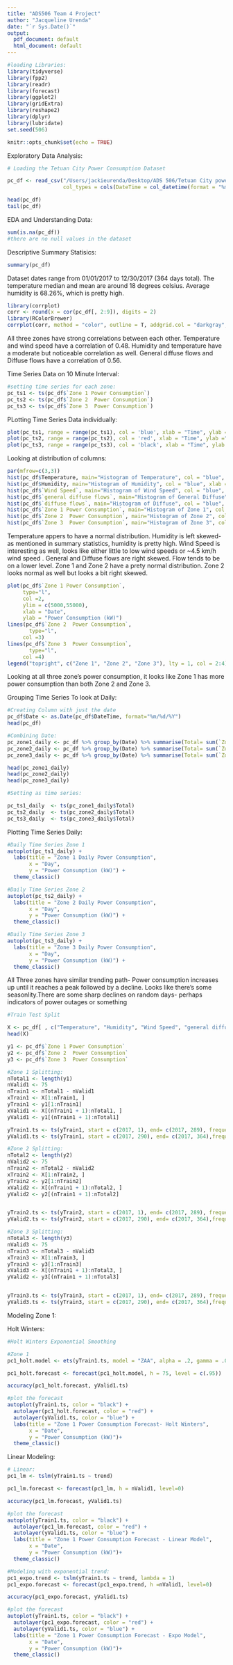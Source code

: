 ```yaml
---
title: "ADS506 Team 4 Project"
author: "Jacqueline Urenda"
date: "`r Sys.Date()`"
output:
  pdf_document: default
  html_document: default
---
```


```r
#loading Libraries:
library(tidyverse)
library(fpp2)
library(readr)
library(forecast)
library(ggplot2)
library(gridExtra)
library(reshape2)
library(dplyr)
library(lubridate)
set.seed(506)
```

```r
knitr::opts_chunk$set(echo = TRUE)
```
Exploratory Data Analysis: 

```r
# Loading the Tetuan City Power Consumption Dataset

pc_df <- read_csv("/Users/jackieurenda/Desktop/ADS 506/Tetuan City power consumption.csv", 
                  col_types = cols(DateTime = col_datetime(format = "%m/%d/%Y %H:%M")))

head(pc_df)
tail(pc_df)
```

EDA and Understanding Data:
```r
sum(is.na(pc_df))
#there are no null values in the dataset
```
Descriptive Summary Statisics:
```r

summary(pc_df)

```
Dataset dates range from 01/01/2017 to 12/30/2017 (364 days total). The temperature median and mean are around 18 degrees celsius. Average humidity is 68.26%, which is pretty high. 



```r
library(corrplot)
corr <- round(x = cor(pc_df[, 2:9]), digits = 2)
library(RColorBrewer)
corrplot(corr, method = "color", outline = T, addgrid.col = "darkgray", order="hclust", addrect = 4, rect.col = "black", rect.lwd = 5,cl.pos = "b", tl.col = "indianred4", tl.cex = .75, cl.cex = .75, addCoef.col = "white", number.digits = 2, number.cex = 0.5, col = colorRampPalette(c("darkred","white","midnightblue"))(100))
```
All three zones have strong correlations between each other. Temperature and wind speed have a correlation of 0.48. Humidity and temperature have a moderate but noticeable correlation as well. General diffuse flows and Diffuse flows have a correlation of 0.56.

Time Series Data on 10 Minute Interval: 
```r
#setting time series for each zone:
pc_ts1 <- ts(pc_df$`Zone 1 Power Consumption`)
pc_ts2 <- ts(pc_df$`Zone 2  Power Consumption`)
pc_ts3 <- ts(pc_df$`Zone 3  Power Consumption`)
```


PLotting Time Series Data individually:
```r
plot(pc_ts1, range = range(pc_ts1), col = 'blue', xlab = "Time", ylab ="Power Consumption")
plot(pc_ts2, range = range(pc_ts2), col = 'red', xlab = "Time", ylab ="Power Consumption")
plot(pc_ts3, range = range(pc_ts3), col = 'black', xlab = "Time", ylab ="Power Consumption")
```




Looking at distribution of columns:
```r
par(mfrow=c(3,3))
hist(pc_df$Temperature, main="Histogram of Temperature", col = "blue", xlab = "Temperature")
hist(pc_df$Humidity, main="Histogram of Humidity", col = "blue", xlab = "Humidity")
hist(pc_df$`Wind Speed`, main="Histogram of Wind Speed", col = "blue", xlab = "Wind Speed")
hist(pc_df$`general diffuse flows`, main="Histogram of General Diffuse", col = "blue", xlab = "General Diffuse Flow")
hist(pc_df$`diffuse flows`, main="Histogram of Diffuse", col = "blue", xlab ="Diffuse Flow")
hist(pc_df$`Zone 1 Power Consumption`, main="Histogram of Zone 1", col = "blue", xlab ="Zone 1 Power Consumption")
hist(pc_df$`Zone 2  Power Consumption`, main="Histogram of Zone 2", col = "blue", xlab ="Zone 2 Power Consumption")
hist(pc_df$`Zone 3  Power Consumption`, main="Histogram of Zone 3", col = "blue", xlab ="Zone 3 Power Consumption")
```
Temperature appers to have a normal distribution. Humidity is left skewed- as mentioned in summary statistics, humidity is pretty high. Wind Speed is interesting as well, looks like either little to low wind speeds or ~4.5 km/h wind speed . General and Diffuse flows are right skewed. Flow tends to be on a lower level. Zone 1 and Zone 2 have a prety normal distribution. Zone 2 looks normal as well but looks a bit right skewed. 

```r
plot(pc_df$`Zone 1 Power Consumption`,
     type="l",
     col =2,
     ylim = c(5000,55000),
     xlab = "Date",
     ylab = "Power Consumption (kW)")
lines(pc_df$`Zone 2  Power Consumption`,
       type="l",
     col =3)
lines(pc_df$`Zone 3  Power Consumption`,
       type="l",
     col =4)
legend("topright", c("Zone 1", "Zone 2", "Zone 3"), lty = 1, col = 2:4)
```
Looking at all three zone's power consumption, it looks like Zone 1 has more power consumption than both Zone 2 and Zone 3. 


Grouping Time Series To look at Daily:
```r
#Creating Column with just the date
pc_df$Date <- as.Date(pc_df$DateTime, format="%m/%d/%Y")
head(pc_df)

#Combining Date: 
pc_zone1_daily <- pc_df %>% group_by(Date) %>% summarise(Total= sum(`Zone 1 Power Consumption`))
pc_zone2_daily <- pc_df %>% group_by(Date) %>% summarise(Total= sum(`Zone 2  Power Consumption`))
pc_zone3_daily <- pc_df %>% group_by(Date) %>% summarise(Total= sum(`Zone 3  Power Consumption`))

head(pc_zone1_daily)
head(pc_zone2_daily)
head(pc_zone3_daily)

#Setting as time series:

pc_ts1_daily  <- ts(pc_zone1_daily$Total)
pc_ts2_daily  <- ts(pc_zone2_daily$Total)
pc_ts3_daily  <- ts(pc_zone3_daily$Total)
```

Plotting Time Series Daily:
```r
#Daily Time Series Zone 1
autoplot(pc_ts1_daily) +
  labs(title = "Zone 1 Daily Power Consumption",
       x = "Day",
       y = "Power Consumption (kW)") +
  theme_classic()

#Daily Time Series Zone 2
autoplot(pc_ts2_daily) +
  labs(title = "Zone 2 Daily Power Consumption",
       x = "Day",
       y = "Power Consumption (kW)") +
  theme_classic()

#Daily Time Series Zone 3
autoplot(pc_ts3_daily) +
  labs(title = "Zone 3 Daily Power Consumption",
       x = "Day",
       y = "Power Consumption (kW)") +
  theme_classic()

```
All Three zones have similar trending path- Power consumption increases up until it reaches a peak followed by a decline. Looks like there's some seasonlity.There are some sharp declines on random days- perhaps indicators of power outages or something

```r
#Train Test Split

X <- pc_df[ , c("Temperature", "Humidity", "Wind Speed", "general diffuse flows", "diffuse flows", "Date")] 
head(X)

y1 <- pc_df$`Zone 1 Power Consumption`
y2 <- pc_df$`Zone 2  Power Consumption`
y3 <- pc_df$`Zone 3  Power Consumption`

#Zone 1 Splitting:
nTotal1 <- length(y1)
nValid1 <- 75
nTrain1 <- nTotal1 - nValid1
xTrain1 <- X[1:nTrain1, ]
yTrain1 <- y1[1:nTrain1]
xValid1 <- X[(nTrain1 + 1):nTotal1, ]
yValid1 <- y1[(nTrain1 + 1):nTotal1]

yTrain1.ts <- ts(yTrain1, start = c(2017, 1), end= c(2017, 289), frequency = 365)
yValid1.ts <- ts(yTrain1, start = c(2017, 290), end= c(2017, 364),frequency = 365)

#Zone 2 Splitting:
nTotal2 <- length(y2)
nValid2 <- 75
nTrain2 <- nTotal2 - nValid2
xTrain2 <- X[1:nTrain2, ]
yTrain2 <- y2[1:nTrain2]
xValid2 <- X[(nTrain1 + 1):nTotal2, ]
yValid2 <- y2[(nTrain1 + 1):nTotal2]


yTrain2.ts <- ts(yTrain2, start = c(2017, 1), end= c(2017, 289), frequency = 365)
yValid2.ts <- ts(yTrain2, start = c(2017, 290), end= c(2017, 364),frequency = 365)

#Zone 3 Splitting:
nTotal3 <- length(y3)
nValid3 <- 75
nTrain3 <- nTotal3 - nValid3
xTrain3 <- X[1:nTrain3, ]
yTrain3 <- y3[1:nTrain3]
xValid3 <- X[(nTrain1 + 1):nTotal3, ]
yValid2 <- y3[(nTrain1 + 1):nTotal3]


yTrain3.ts <- ts(yTrain3, start = c(2017, 1), end= c(2017, 289), frequency = 365)
yValid3.ts <- ts(yTrain3, start = c(2017, 290), end= c(2017, 364),frequency = 365)
```
Modeling Zone 1:

Holt Winters:
```r
#Holt Winters Exponential Smoothing

#Zone 1
pc1_holt.model <- ets(yTrain1.ts, model = "ZAA", alpha = .2, gamma = .05)

pc1_holt.forecast <- forecast(pc1_holt.model, h = 75, level = c(.95))

accuracy(pc1_holt.forecast, yValid1.ts)

#plot the forecast
autoplot(yTrain1.ts, color = "black") + 
  autolayer(pc1_holt.forecast, color = "red") +
  autolayer(yValid1.ts, color = "blue") +
  labs(title = "Zone 1 Power Consumption Forecast- Holt Winters",
       x = "Date",
       y = "Power Consumption (kW)")+
  theme_classic()
```

Linear Modeling:
```r
# Linear:
pc1_lm <- tslm(yTrain1.ts ~ trend)

pc1_lm.forecast <- forecast(pc1_lm, h = nValid1, level=0)

accuracy(pc1_lm.forecast, yValid1.ts)

#plot the forecast
autoplot(yTrain1.ts, color = "black") + 
  autolayer(pc1_lm.forecast, color = "red") +
  autolayer(yValid1.ts, color = "blue") +
  labs(title = "Zone 1 Power Consumption Forecast - Linear Model",
       x = "Date",
       y = "Power Consumption (kW)")+
  theme_classic()
```
```r
#Modeling with exponential trend:
pc1_expo.trend <- tslm(yTrain1.ts ~ trend, lambda = 1)
pc1_expo.forecast <- forecast(pc1_expo.trend, h =nValid1, level=0)

accuracy(pc1_expo.forecast, yValid1.ts)

#plot the forecast
autoplot(yTrain1.ts, color = "black") + 
  autolayer(pc1_expo.forecast, color = "red") +
  autolayer(yValid1.ts, color = "blue") +
  labs(title = "Zone 1 Power Consumption Forecast - Expo Model",
       x = "Date",
       y = "Power Consumption (kW)")+
  theme_classic()

```

